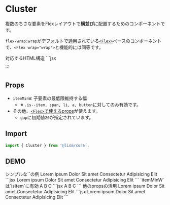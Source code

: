 
# Cluster

複数のちさな要素をFlexレイアウトで**横並び**に配置するためのコンポーネントです。

`flex-wrap:wrap`がデフォルトで適用されている[`<Flex>`](/docs/components/Flex)ベースのコンポーネントで、`<Flex wrap="wrap">`と機能的には同等です。

<Demo>
	<Demo.Title>対応するHTML構造</Demo.Title>
	<Demo.Code>
	```jsx
	<div class="l--cluster">...</div>
	```
	</Demo.Code>
</Demo>


## Props

- `itemMinW`: 子要素の最低限維持する幅
	- ※ `.is--item, span, li, a, button`に対してのみ有効です。
- その他、[`<Flex>`で使えるprops](/docs/components/Flex#props)が使えます。
	- `gap`に初期値`20`が指定されています。


## Import

```js
import { Cluster } from '@lism/core';
```

## DEMO

<Demo>
	<Demo.Title>シンプルな`<Cluster>`の例</Demo.Title>
	<Demo.Preview resize p={20}>
		<Cluster>
			<Badge>Lorem ipsum</Badge>
			<Badge>Dolor</Badge>
			<Badge>Sit amet</Badge>
			<Badge>Consectetur</Badge>
			<Badge>Adipisicing</Badge>
			<Badge>Elit</Badge>
		</Cluster>
	</Demo.Preview>
	<Demo.Code>
```jsx
<Cluster>
	<Badge>Lorem ipsum</Badge>
	<Badge>Dolor</Badge>
	<Badge>Sit amet</Badge>
	<Badge>Consectetur</Badge>
	<Badge>Adipisicing</Badge>
	<Badge>Elit</Badge>
</Cluster>
```
	</Demo.Code>
</Demo>


<Demo>
	<Demo.Title>`itemMinW`は`isItem`に有効</Demo.Title>
	<Demo.Preview resize p={20}>
		<Cluster itemMinW="20%" ta="center">
			<Item tag="span" bd>A</Item>
			<Box isItem tag="span" bd>B</Box>
			<Lism isItem tag="span" bd>C</Lism>
		</Cluster>
	</Demo.Preview>
	<Demo.Code>
```jsx
<Cluster itemMinW="20%" ta="center">
	<Item tag="span" bd>A</Item>
	<Box isItem tag="span" bd>B</Box>
	<Lism isItem tag="span" bd>C</Lism>
</Cluster>
```
	</Demo.Code>
</Demo>



<Demo>
	<Demo.Title>他のpropsの活用</Demo.Title>
	<Demo.Preview resize p={20}>
		<Cluster itemMinW="6em" rowGap={20} columnGap={40} jc="center" ta="center" >
			<Badge isItem>Lorem ipsum</Badge>
			<Badge isItem>Dolor</Badge>
			<Badge isItem>Sit amet</Badge>
			<Badge isItem>Consectetur</Badge>
			<Badge isItem>Adipisicing</Badge>
			<Badge isItem>Elit</Badge>
		</Cluster>
	</Demo.Preview>
	<Demo.Code>
```jsx
<Cluster itemMinW="6em" rowGap={20} columnGap={40} jc="center" ta="center" >
	<Badge isItem>Lorem ipsum</Badge>
	<Badge isItem>Dolor</Badge>
	<Badge isItem>Sit amet</Badge>
	<Badge isItem>Consectetur</Badge>
	<Badge isItem>Adipisicing</Badge>
	<Badge isItem>Elit</Badge>
</Cluster>
```
	</Demo.Code>
</Demo>
